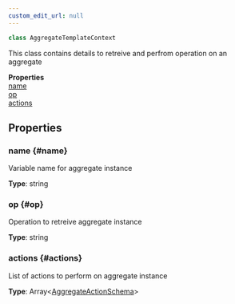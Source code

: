 ```yaml
---
custom_edit_url: null
---
```


```ts
class AggregateTemplateContext
```

<div>

</div>

This class contains details to retreive and perfrom operation on an aggregate

<div className="container">
  <div className="row mb-2"><div className="col col--12"><strong>Properties</strong></div></div>
  <div className="row"><div className="col col--12"><a href="#name">name</a><br/><a href="#op">op</a><br/><a href="#actions">actions</a></div></div>
</div>

## Properties

### name {#name}

<div>

</div>

Variable name for aggregate instance

**Type**: string

### op {#op}

<div>

</div>

Operation to retreive aggregate instance

**Type**: string

### actions {#actions}

<div>

</div>

List of actions to perform on aggregate instance

**Type**: Array&lt;[AggregateActionSchema](AggregateActionSchema)&gt;

